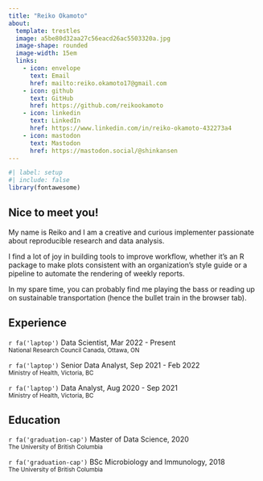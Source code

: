 ```yaml
---
title: "Reiko Okamoto"
about:
  template: trestles
  image: a5be80d32aa27c56eacd26ac5503320a.jpg
  image-shape: rounded
  image-width: 15em
  links:
    - icon: envelope
      text: Email
      href: mailto:reiko.okamoto17@gmail.com
    - icon: github 
      text: GitHub
      href: https://github.com/reikookamoto
    - icon: linkedin
      text: LinkedIn
      href: https://www.linkedin.com/in/reiko-okamoto-432273a4
    - icon: mastodon
      text: Mastodon
      href: https://mastodon.social/@shinkansen
---
```


```r
#| label: setup
#| include: false
library(fontawesome)
```

## Nice to meet you!

My name is Reiko and I am a creative and curious implementer passionate about reproducible research and data analysis.

I find a lot of joy in building tools to improve workflow, whether it's an R package to make plots consistent with an organization's style guide or a pipeline to automate the rendering of weekly reports.

In my spare time, you can probably find me playing the bass or reading up on sustainable transportation (hence the bullet train in the browser tab).

## Experience

<p>`r fa('laptop')` Data Scientist, Mar 2022 - Present<br> <small class="text-muted">National Research Council Canada, Ottawa, ON</small></p>

<p>`r fa('laptop')` Senior Data Analyst, Sep 2021 - Feb 2022<br> <small class="text-muted">Ministry of Health, Victoria, BC</small></p>

<p>`r fa('laptop')` Data Analyst, Aug 2020 - Sep 2021<br> <small class="text-muted">Ministry of Health, Victoria, BC</small></p>

## Education

<p>`r fa('graduation-cap')` Master of Data Science, 2020 <br> <small class="text-muted">The University of British Columbia</small></p>

<p>`r fa('graduation-cap')` BSc Microbiology and Immunology, 2018 <br> <small class="text-muted">The University of British Columbia</small></p>
